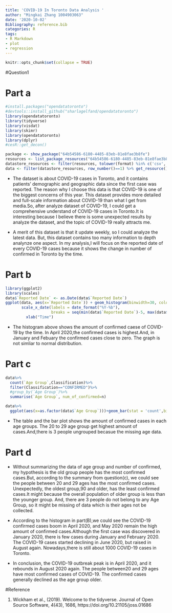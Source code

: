 ```yaml
---
title: 'COVID-19 In Toronto Data Analysis '
author: "Mingkai Zhang 1004903063"
date: '2020-10-02'
Bibliography: reference.bib
categories: R
tags:
- R Markdown
- plot
- regression
---
```


```r
knitr::opts_chunk$set(collapse = TRUE)
```

#Question1

# Part a
```r
#install.packages("opendatatoronto") 
#devtools::install_github("sharlagelfand/opendatatoronto")
library(opendatatoronto)
library(tidyverse)
library(visdat)
library(skimr)
library(opendatatoronto)
library(dplyr)
#cesR::get_decon()

```

```r
package <- show_package("64b54586-6180-4485-83eb-81e8fae3b8fe")
resources <- list_package_resources("64b54586-6180-4485-83eb-81e8fae3b8fe")
datastore_resources <- filter(resources, tolower(format) %in% c('csv', 'geojson'))
data <- filter(datastore_resources, row_number()==1) %>% get_resource()
```

  + The dataset is about COVID-19 cases in Toronto, and it contains patients' demographic and geographic data since the first case was reported. The reason why I choose this data is that COVID-19 is one of the biggest concerns of this year. This dataset provides more detailed and full-scale information about COVID-19 than what I get from media.So, after analyze dataset of COVID-19, I could get a comprehensive understand of COVID-19 cases in Toronto.It is interesting because I believe there is some unexpected results by analyze the dataset, and the topic of COVID-19 really attracts me.

  + A merit of this dataset is that it update weekly, so I could analyze the latest data. But, this dataset contains too many information to depth analynze one aspect. In my analysis,I will focus on the reported date of every COVID-19 cases because it shows the change in number of confirmed in Toronto by the time. 

# Part b
```r
library(ggplot2)
library(scales)
data$`Reported Date` <- as.Date(data$`Reported Date`)
ggplot(data, aes(x=`Reported Date`)) + geom_histogram(binwidth=30, colour="white") +
       scale_x_date(labels = date_format("%Y-%b"),
                    breaks = seq(min(data$`Reported Date`)-5, max(data$`Reported Date`)+5, 30)) +
         xlab("Time")

```

  + The histogram above shows the amount of confirmed caese of COVID-19 by the time. In April 2020,the confirmed cases is highest.And, in January and Febuary the confirmed cases close to zero. The graph is not simliar to normal distribution.

# Part c
```r
data%>%
  count(`Age Group`,Classification)%>%
  filter(Classification=="CONFIRMED")%>%
  #group_by(`Age Group`)%>%
  summarise(`Age Group`, num_of_confirmed=n)

data%>%
  ggplot(aes(x=as.factor(data$`Age Group`)))+geom_bar(stat = 'count',bins=10)+labs(x="Age Group")

```

  + The table and the bar plot shows the amount of confirmed cases in each age groups. The 20 to 29 age group get highest amount of cases.And,there is 3 people ungrouped becasue the missing age data.


# Part d


  + Without summarizing the data of age group and number of confirmed, my hypothesis is the old group people has the most confirmed cases.But, according to the summary from question(c), we could see the people between 20 and 29 ages has the most confirmed cases. Unexpectedly, the oldest group,90 and older, has the least confirmed cases.It might because the overall population of older group is less than the younger group. And, there are 3 people do not belong to any Age Group, so it might be missing of data which is their ages not be collected.

  + According to the histogram in part(B),we could see the COVID-19 confirmed cases boom in April 2020, and May 2020 remain the high amount of confirmed cases.Although the first case was discovered in January 2020, there is few cases during January and February 2020. The COVID-19 cases started declining in June 2020, but raised in August again. Nowadays,there is still about 1000 COVID-19 cases in Toronto.

  + In conclusion, the COVID-19 outbreak peak is in April 2020, and it rebounds in August 2020 again. The people between20 and 29 ages have most confirmed cases of COVID-19. The confirmed cases generally declined as the age group older.


#Reference 


1. Wickham et al., (2019). Welcome to the tidyverse. Journal of Open Source Software,
  4(43), 1686, https://doi.org/10.21105/joss.01686
  